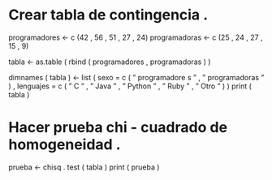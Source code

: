 # Crear tabla de contingencia .
programadores <- c (42 , 56 , 51 , 27 , 24)
programadoras <- c (25 , 24 , 27 , 15 , 9)

tabla <- as.table ( rbind ( programadores , programadoras ) )

dimnames ( tabla ) <- list ( sexo = c ( " programadore s " , " programadoras " ) ,
lenguajes = c ( " C " , " Java " , " Python " , " Ruby " , " Otro " ) )
print ( tabla )

# Hacer prueba chi - cuadrado de homogeneidad .
prueba <- chisq . test ( tabla )
print ( prueba )